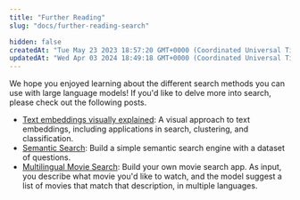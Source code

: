 ```yaml
---
title: "Further Reading"
slug: "docs/further-reading-search"

hidden: false
createdAt: "Tue May 23 2023 18:57:20 GMT+0000 (Coordinated Universal Time)"
updatedAt: "Wed Apr 03 2024 18:49:18 GMT+0000 (Coordinated Universal Time)"
---
```

We hope you enjoyed learning about the different search methods you can use with large language models! If you'd like to delve more into search, please check out the following posts.

- [Text embeddings visually explained](https://txt.cohere.com/text-embeddings/): A visual approach to text embeddings, including applications in search, clustering, and classification.
- [Semantic Search](/docs/semantic-search): Build a simple semantic search engine with a dataset of questions.
- [Multilingual Movie Search](/page/multilingual-movie-search): Build your own movie search app. As input, you describe what movie you'd like to watch, and the model suggest a list of movies that match that description, in multiple languages.
